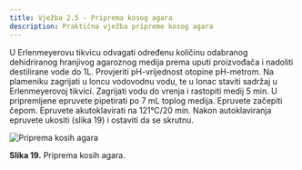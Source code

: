 ```yaml
---
title: Vježba 2.5 - Priprema kosog agara
description: Praktična vježba pripreme kosog agara
---
```



U Erlenmeyerovu tikvicu odvagati određenu količinu odabranog dehidriranog hranjivog agaroznog medija prema uputi proizvođača i nadoliti destilirane vode do 1L. Provjeriti pH-vrijednost otopine pH-metrom. Na plameniku zagrijati u loncu vodovodnu vodu, te u lonac staviti sadržaj u Erlenmeyerovoj tikvici. Zagrijati vodu do vrenja i rastopiti medij 5 min. U pripremljene epruvete pipetirati po 7 mL toplog medija. Epruvete začepiti čepom. Epruvete akutoklavirati na 121°C/20 min. Nakon autoklaviranja epruvete ukositi (slika 19) i ostaviti da se skrutnu.

<img src="/images/slika19.jpg" alt="Priprema kosih agara" />

**Slika 19.** Priprema kosih agara.